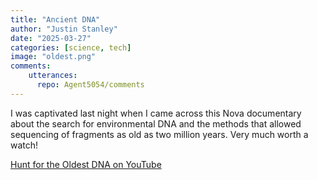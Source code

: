 ```yaml
---
title: "Ancient DNA"
author: "Justin Stanley"
date: "2025-03-27"
categories: [science, tech]
image: "oldest.png"
comments:
    utterances:
      repo: Agent5054/comments
---
```


I was captivated last night when I came across this Nova documentary about the search for environmental DNA and the methods that allowed sequencing of fragments as old as two million years. Very much worth a watch!

[Hunt for the Oldest DNA on YouTube](https://youtu.be/c2ppreiB1PQ?si=FpHcJZsz6dAulecH)
